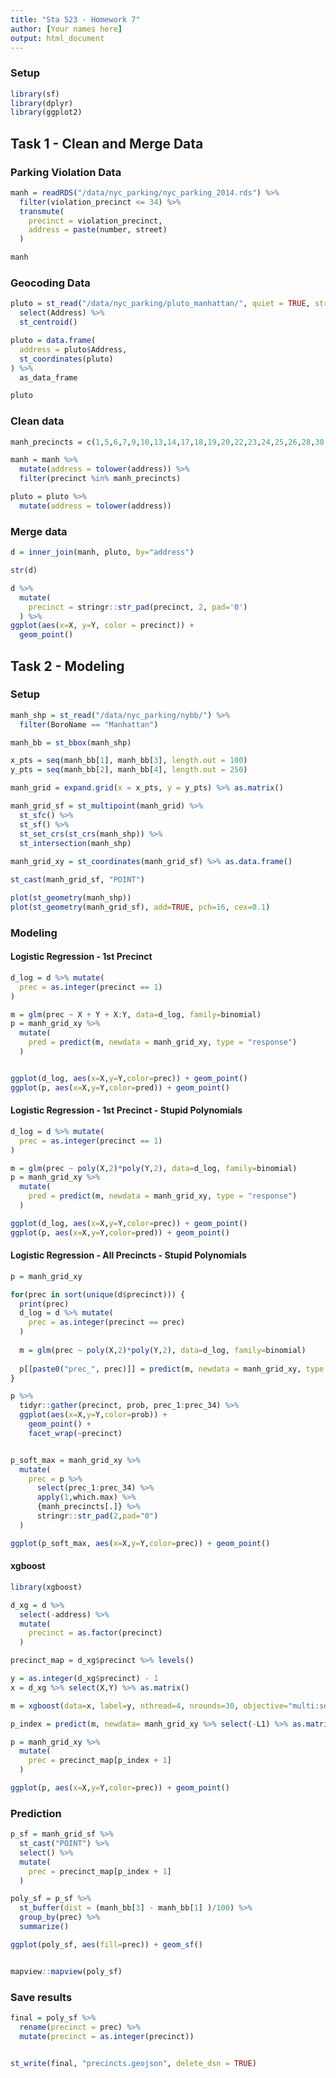 ```yaml
---
title: "Sta 523 - Homework 7"
author: [Your names here]
output: html_document
---
```



### Setup

```r
library(sf)
library(dplyr)
library(ggplot2)
```

## Task 1 - Clean and Merge Data

### Parking Violation Data

```r
manh = readRDS("/data/nyc_parking/nyc_parking_2014.rds") %>%
  filter(violation_precinct <= 34) %>%
  transmute(
    precinct = violation_precinct,
    address = paste(number, street)
  )

manh
```

### Geocoding Data

```r
pluto = st_read("/data/nyc_parking/pluto_manhattan/", quiet = TRUE, stringsAsFactors = FALSE) %>%
  select(Address) %>%
  st_centroid() 

pluto = data.frame(
  address = pluto$Address, 
  st_coordinates(pluto)
) %>% 
  as_data_frame

pluto
```

### Clean data

```r
manh_precincts = c(1,5,6,7,9,10,13,14,17,18,19,20,22,23,24,25,26,28,30,32,33,34)

manh = manh %>% 
  mutate(address = tolower(address)) %>%
  filter(precinct %in% manh_precincts)

pluto = pluto %>% 
  mutate(address = tolower(address))
```


### Merge data

```r
d = inner_join(manh, pluto, by="address")

str(d)

d %>%
  mutate(
    precinct = stringr::str_pad(precinct, 2, pad='0')
  ) %>%
ggplot(aes(x=X, y=Y, color = precinct)) +
  geom_point()
```


## Task 2 - Modeling

### Setup

```r
manh_shp = st_read("/data/nyc_parking/nybb/") %>%
  filter(BoroName == "Manhattan")

manh_bb = st_bbox(manh_shp)

x_pts = seq(manh_bb[1], manh_bb[3], length.out = 100)
y_pts = seq(manh_bb[2], manh_bb[4], length.out = 250)

manh_grid = expand.grid(x = x_pts, y = y_pts) %>% as.matrix()

manh_grid_sf = st_multipoint(manh_grid) %>% 
  st_sfc() %>% 
  st_sf() %>%
  st_set_crs(st_crs(manh_shp)) %>%
  st_intersection(manh_shp)
 
manh_grid_xy = st_coordinates(manh_grid_sf) %>% as.data.frame()

st_cast(manh_grid_sf, "POINT")

plot(st_geometry(manh_shp))
plot(st_geometry(manh_grid_sf), add=TRUE, pch=16, cex=0.1)
```

### Modeling

#### Logistic Regression - 1st Precinct

```r
d_log = d %>% mutate(
  prec = as.integer(precinct == 1)
)

m = glm(prec ~ X + Y + X:Y, data=d_log, family=binomial)  
p = manh_grid_xy %>% 
  mutate(
    pred = predict(m, newdata = manh_grid_xy, type = "response")
  )


ggplot(d_log, aes(x=X,y=Y,color=prec)) + geom_point()
ggplot(p, aes(x=X,y=Y,color=pred)) + geom_point()
```

#### Logistic Regression - 1st Precinct - Stupid Polynomials

```r
d_log = d %>% mutate(
  prec = as.integer(precinct == 1)
)

m = glm(prec ~ poly(X,2)*poly(Y,2), data=d_log, family=binomial)  
p = manh_grid_xy %>% 
  mutate(
    pred = predict(m, newdata = manh_grid_xy, type = "response")
  )

ggplot(d_log, aes(x=X,y=Y,color=prec)) + geom_point()
ggplot(p, aes(x=X,y=Y,color=pred)) + geom_point()
```

#### Logistic Regression - All Precincts - Stupid Polynomials

```r
p = manh_grid_xy

for(prec in sort(unique(d$precinct))) {
  print(prec)
  d_log = d %>% mutate(
    prec = as.integer(precinct == prec)
  )
  
  m = glm(prec ~ poly(X,2)*poly(Y,2), data=d_log, family=binomial)  
  
  p[[paste0("prec_", prec)]] = predict(m, newdata = manh_grid_xy, type = "response")
}

p %>%
  tidyr::gather(precinct, prob, prec_1:prec_34) %>%
  ggplot(aes(x=X,y=Y,color=prob)) + 
    geom_point() + 
    facet_wrap(~precinct)


p_soft_max = manh_grid_xy %>%
  mutate(
    prec = p %>% 
      select(prec_1:prec_34) %>%
      apply(1,which.max) %>%
      {manh_precincts[.]} %>%
      stringr::str_pad(2,pad="0")
  )

ggplot(p_soft_max, aes(x=X,y=Y,color=prec)) + geom_point()
```

#### xgboost

```r
library(xgboost)

d_xg = d %>%
  select(-address) %>%
  mutate(
    precinct = as.factor(precinct)
  )

precinct_map = d_xg$precinct %>% levels()

y = as.integer(d_xg$precinct) - 1
x = d_xg %>% select(X,Y) %>% as.matrix()

m = xgboost(data=x, label=y, nthread=4, nrounds=30, objective="multi:softmax", num_class=length(precinct_map))

p_index = predict(m, newdata= manh_grid_xy %>% select(-L1) %>% as.matrix())

p = manh_grid_xy %>%
  mutate(
    prec = precinct_map[p_index + 1]
  )

ggplot(p, aes(x=X,y=Y,color=prec)) + geom_point()
```


### Prediction

```r
p_sf = manh_grid_sf %>%
  st_cast("POINT") %>%
  select() %>%
  mutate(
    prec = precinct_map[p_index + 1]
  )

poly_sf = p_sf %>%
  st_buffer(dist = (manh_bb[3] - manh_bb[1] )/100) %>%
  group_by(prec) %>%
  summarize()

ggplot(poly_sf, aes(fill=prec)) + geom_sf()


mapview::mapview(poly_sf)
```

### Save results

```r
final = poly_sf %>%
  rename(precinct = prec) %>%
  mutate(precinct = as.integer(precinct))


st_write(final, "precincts.geojson", delete_dsn = TRUE)
```